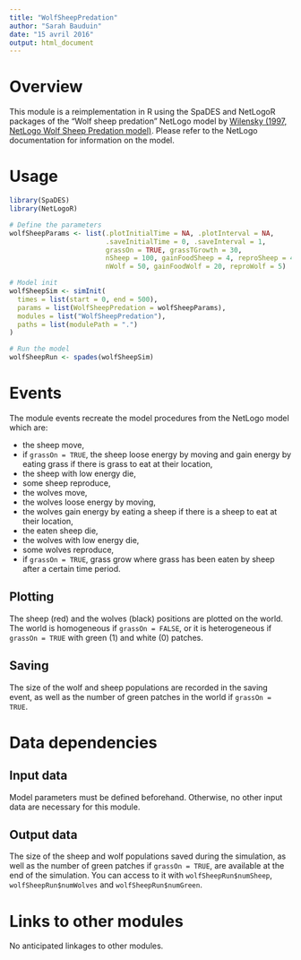 ```yaml
---
title: "WolfSheepPredation"
author: "Sarah Bauduin"
date: "15 avril 2016"
output: html_document
---
```


# Overview

This module is a reimplementation in R using the SpaDES and NetLogoR packages of the "Wolf sheep predation" NetLogo model by [Wilensky (1997, NetLogo Wolf Sheep Predation model)](http://ccl.northwestern.edu/netlogo/models/WolfSheepPredation). Please refer to the NetLogo documentation for information on the model.

# Usage

```r

library(SpaDES)
library(NetLogoR)

# Define the parameters
wolfSheepParams <- list(.plotInitialTime = NA, .plotInterval = NA,
                        .saveInitialTime = 0, .saveInterval = 1,
                        grassOn = TRUE, grassTGrowth = 30,
                        nSheep = 100, gainFoodSheep = 4, reproSheep = 4,
                        nWolf = 50, gainFoodWolf = 20, reproWolf = 5)

# Model init
wolfSheepSim <- simInit(
  times = list(start = 0, end = 500),
  params = list(WolfSheepPredation = wolfSheepParams),
  modules = list("WolfSheepPredation"),
  paths = list(modulePath = ".")
)

# Run the model
wolfSheepRun <- spades(wolfSheepSim)
```

# Events

The module events recreate the model procedures from the NetLogo model which are:

* the sheep move,
* if `grassOn = TRUE`, the sheep loose energy by moving and gain energy by eating grass if there is grass to eat at their location,
* the sheep with low energy die,
* some sheep reproduce,
* the wolves move,
* the wolves loose energy by moving,
* the wolves gain energy by eating a sheep if there is a sheep to eat at their location,
* the eaten sheep die,
* the wolves with low energy die,
* some wolves reproduce,
* if `grassOn = TRUE`, grass grow where grass has been eaten by sheep after a certain time period.

## Plotting

The sheep (red) and the wolves (black) positions are plotted on the world. The world is homogeneous if `grassOn = FALSE`, or it is heterogeneous if `grassOn = TRUE` with green (1) and white (0) patches.

## Saving

The size of the wolf and sheep populations are recorded in the saving event, as well as the number of green patches in the world if `grassOn = TRUE`. 

# Data dependencies

## Input data

Model parameters must be defined beforehand. Otherwise, no other input data are necessary for this module.

## Output data

The size of the sheep and wolf populations saved during the simulation, as well as the number of green patches if `grassOn = TRUE`, are available at the end of the simulation. 
You can access to it with `wolfSheepRun$numSheep`, `wolfSheepRun$numWolves` and `wolfSheepRun$numGreen`.

# Links to other modules

No anticipated linkages to other modules.

